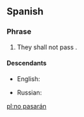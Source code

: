 ==Spanish==
{{wikipedia|lang=es}}
{{rfd|SOP}}
===Phrase===
{{es-phrase|head=[[no]] [[pasar|pasarán]]}}

# They shall not pass {{gloss|slogan}}.

====Descendants====
{{top2}}
* English: {{l|en|no pasarán}}
{{mid2}}
* Russian: {{l|ru|но пасара́н}}
{{bottom}}

[[pl:no pasarán]]